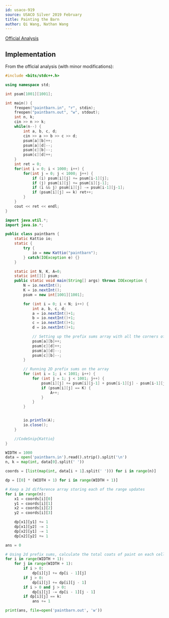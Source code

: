 ```yaml
---
id: usaco-919
source: USACO Silver 2019 February
title: Painting the Barn
author: Qi Wang, Nathan Wang
---
```


[Official Analysis](http://www.usaco.org/current/data/sol_paintbarn_silver_feb19.html)

## Implementation

<LanguageSection>
<CPPSection>

From the official analysis (with minor modifications):

```cpp
#include <bits/stdc++.h>

using namespace std;

int psum[1001][1001];

int main() {
	freopen("paintbarn.in", "r", stdin);
	freopen("paintbarn.out", "w", stdout);
	int n, k;
	cin >> n >> k;
	while(n--) {
		int a, b, c, d;
		cin >> a >> b >> c >> d;
		psum[a][b]++;
		psum[a][d]--;
		psum[c][b]--;
		psum[c][d]++;
	}
	int ret = 0;
	for(int i = 0; i < 1000; i++) {
		for(int j = 0; j < 1000; j++) {
			if (i) psum[i][j] += psum[i-1][j];
			if (j) psum[i][j] += psum[i][j-1];
			if (i && j) psum[i][j] -= psum[i-1][j-1];
			if (psum[i][j] == k) ret++;
		}
	}
	cout << ret << endl;
}
```

</CPPSection>
<JavaSection>

```java
import java.util.*;
import java.io.*;

public class paintbarn {
	static Kattio io;
	static {
		try {
			io = new Kattio("paintbarn");
		} catch(IOException e) {}
	}

	static int N, K, A=0;
	static int[][] psum;
	public static void main(String[] args) throws IOException {
		N = io.nextInt();
		K = io.nextInt();
		psum = new int[1001][1001];

		for (int i = 0; i < N; i++) {
			int a, b, c, d;
			a = io.nextInt()+1;
			b = io.nextInt()+1;
			c = io.nextInt()+1;
			d = io.nextInt()+1;

			// Setting up the prefix sums array with all the corners of the given rectangle
			psum[a][b]++;
			psum[c][d]++;
			psum[a][d]--;
			psum[c][b]--;
		}

		// Running 2D prefix sums on the array
		for (int i = 1; i < 1001; i++) {
			for (int j = 1; j < 1001; j++) {
				psum[i][j] += psum[i][j-1] + psum[i-1][j] - psum[i-1][j-1];
				if (psum[i][j] == K) {
					A++;
				}
			}
		}


		io.println(A);
		io.close();
	}

	//CodeSnip{Kattio}
}
```

</JavaSection>
<PySection>

```py
WIDTH = 1000
data = open('paintbarn.in').read().strip().split('\n')
n, k = map(int, data[0].split(' '))

coords = [list(map(int, data[i + 1].split(' '))) for i in range(n)]

dp = [[0] * (WIDTH + 1) for i in range(WIDTH + 1)]

# Keep a 2d difference array storing each of the range updates
for i in range(n):
	x1 = coords[i][0]
	y1 = coords[i][1]
	x2 = coords[i][2]
	y2 = coords[i][3]

	dp[x1][y1] += 1
	dp[x1][y2] -= 1
	dp[x2][y1] -= 1
	dp[x2][y2] += 1

ans = 0

# Using 2d prefix sums, calculate the total coats of paint on each cell
for i in range(WIDTH + 1):
	for j in range(WIDTH + 1):
		if i > 0:
			dp[i][j] += dp[i - 1][j]
		if j > 0:
			dp[i][j] += dp[i][j - 1]
		if i > 0 and j > 0:
			dp[i][j] -= dp[i - 1][j - 1]
		if dp[i][j] == k:
			ans += 1

print(ans, file=open('paintbarn.out', 'w'))
```

</PySection>
</LanguageSection>
